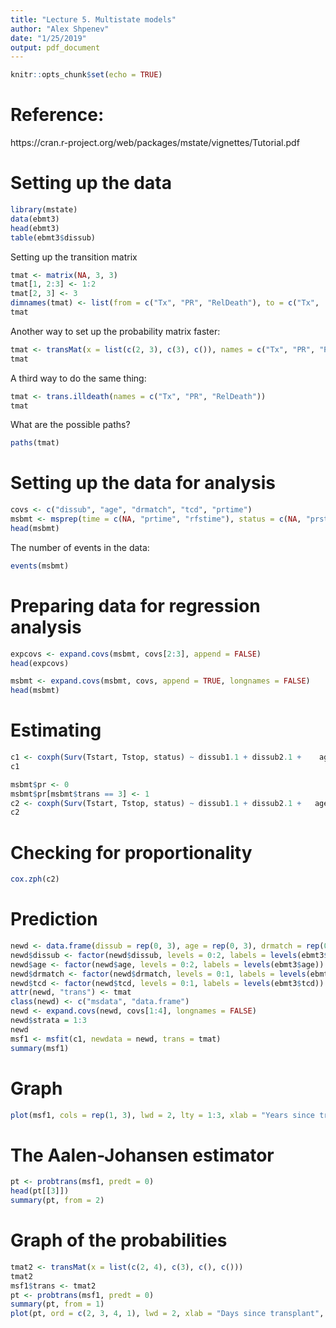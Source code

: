 ```yaml
---
title: "Lecture 5. Multistate models"
author: "Alex Shpenev"
date: "1/25/2019"
output: pdf_document
---
```


```r
knitr::opts_chunk$set(echo = TRUE)
```

# Reference:
https://cran.r-project.org/web/packages/mstate/vignettes/Tutorial.pdf



# Setting up the data

```r
library(mstate)
data(ebmt3)
head(ebmt3)
table(ebmt3$dissub)
```


Setting up the transition matrix

```r
tmat <- matrix(NA, 3, 3)
tmat[1, 2:3] <- 1:2
tmat[2, 3] <- 3
dimnames(tmat) <- list(from = c("Tx", "PR", "RelDeath"), to = c("Tx",     "PR", "RelDeath"))
tmat
```

Another way to set up the probability matrix faster:


```r
tmat <- transMat(x = list(c(2, 3), c(3), c()), names = c("Tx", "PR", "RelDeath"))
tmat
```

A third way to do the same thing:

```r
tmat <- trans.illdeath(names = c("Tx", "PR", "RelDeath"))
tmat
```



What are the possible paths?

```r
paths(tmat)
```


# Setting up the data for analysis

```r
covs <- c("dissub", "age", "drmatch", "tcd", "prtime")
msbmt <- msprep(time = c(NA, "prtime", "rfstime"), status = c(NA, "prstat", "rfsstat"), data = ebmt3, trans = tmat, keep = covs)
head(msbmt)
```

The number of events in the data:

```r
events(msbmt)
```



# Preparing data for regression analysis

```r
expcovs <- expand.covs(msbmt, covs[2:3], append = FALSE)
head(expcovs)
```


```r
msbmt <- expand.covs(msbmt, covs, append = TRUE, longnames = FALSE)
head(msbmt)
```



# Estimating



```r
c1 <- coxph(Surv(Tstart, Tstop, status) ~ dissub1.1 + dissub2.1 +    age1.1 + age2.1 + drmatch.1 + tcd.1 + dissub1.2 + dissub2.2 +    age1.2 + age2.2 + drmatch.2 + tcd.2 + dissub1.3 + dissub2.3 + age1.3 + age2.3 + drmatch.3 + tcd.3 + strata(trans), data = msbmt, method = "breslow")
c1
```



```r
msbmt$pr <- 0
msbmt$pr[msbmt$trans == 3] <- 1
c2 <- coxph(Surv(Tstart, Tstop, status) ~ dissub1.1 + dissub2.1 +   age1.1 + age2.1 + drmatch.1 + tcd.1 + dissub1.2 + dissub2.2 +    age1.2 + age2.2 + drmatch.2 + tcd.2 + dissub1.3 + dissub2.3 +    age1.3 + age2.3 + drmatch.3 + tcd.3 + pr + strata(to), data = msbmt,    method = "breslow")
c2
```



# Checking for proportionality

```r
cox.zph(c2)
```




# Prediction

```r
newd <- data.frame(dissub = rep(0, 3), age = rep(0, 3), drmatch = rep(0, 3), tcd = rep(0, 3), trans = 1:3)
newd$dissub <- factor(newd$dissub, levels = 0:2, labels = levels(ebmt3$dissub))
newd$age <- factor(newd$age, levels = 0:2, labels = levels(ebmt3$age))
newd$drmatch <- factor(newd$drmatch, levels = 0:1, labels = levels(ebmt3$drmatch))
newd$tcd <- factor(newd$tcd, levels = 0:1, labels = levels(ebmt3$tcd))
attr(newd, "trans") <- tmat
class(newd) <- c("msdata", "data.frame")
newd <- expand.covs(newd, covs[1:4], longnames = FALSE)
newd$strata = 1:3
newd
msf1 <- msfit(c1, newdata = newd, trans = tmat)
summary(msf1)
```


# Graph

```r
plot(msf1, cols = rep(1, 3), lwd = 2, lty = 1:3, xlab = "Years since transplant",  ylab = "Stratified baseline hazards", legend.pos = c(2, 0.9))
```



# The Aalen-Johansen estimator

```r
pt <- probtrans(msf1, predt = 0)
head(pt[[3]])
summary(pt, from = 2)

```



# Graph of the probabilities

```r
tmat2 <- transMat(x = list(c(2, 4), c(3), c(), c()))
tmat2
msf1$trans <- tmat2
pt <- probtrans(msf1, predt = 0)
summary(pt, from = 1)
plot(pt, ord = c(2, 3, 4, 1), lwd = 2, xlab = "Days since transplant", ylab = "Prediction probabilities", cex = 0.75, legend = c("Alive in remission, no PR", "Alive in remission, PR", "Relapse or death after PR", "Relapse or death without PR"))
```

